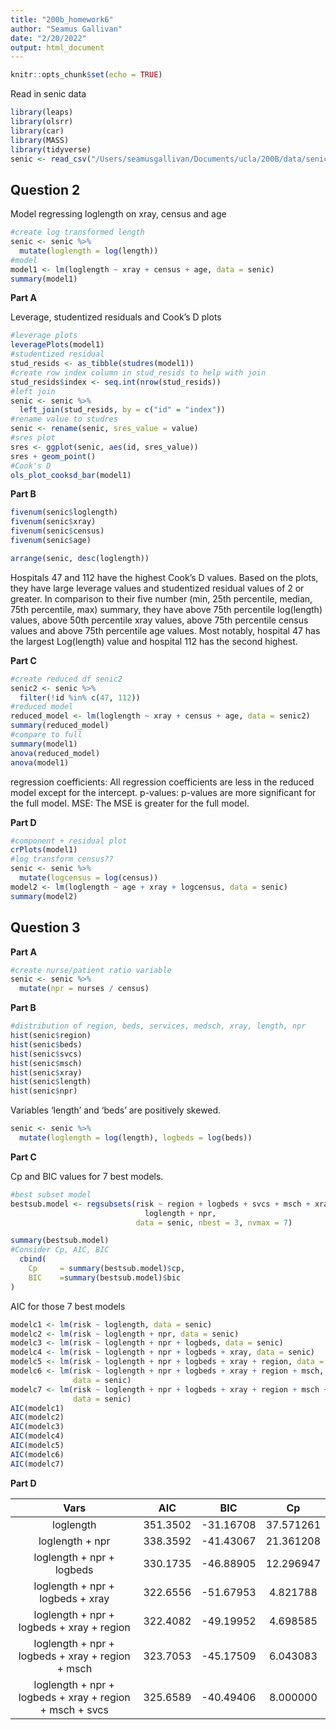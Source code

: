 ```yaml
---
title: "200b_homework6"
author: "Seamus Gallivan"
date: "2/20/2022"
output: html_document
---
```


```r
knitr::opts_chunk$set(echo = TRUE)
```

Read in senic data

```r
library(leaps)
library(olsrr)
library(car)
library(MASS)
library(tidyverse)
senic <- read_csv("/Users/seamusgallivan/Documents/ucla/200B/data/senic.csv")
```

## Question 2 

Model regressing loglength on xray, census and age

```r
#create log transformed length 
senic <- senic %>% 
  mutate(loglength = log(length))
#model 
model1 <- lm(loglength ~ xray + census + age, data = senic)
summary(model1)
```

**Part A**

Leverage, studentized residuals and Cook's D plots

```r
#leverage plots
leveragePlots(model1)
#studentized residual 
stud_resids <- as_tibble(studres(model1))
#create row index column in stud_resids to help with join 
stud_resids$index <- seq.int(nrow(stud_resids))
#left join 
senic <- senic %>% 
  left_join(stud_resids, by = c("id" = "index"))
#rename value to studres 
senic <- rename(senic, sres_value = value)
#sres plot 
sres <- ggplot(senic, aes(id, sres_value))
sres + geom_point()
#Cook's D
ols_plot_cooksd_bar(model1)
```

**Part B**

```r
fivenum(senic$loglength)
fivenum(senic$xray)
fivenum(senic$census)
fivenum(senic$age)

arrange(senic, desc(loglength))
```

Hospitals 47 and 112 have the highest Cook's D values.
Based on the plots, they have large leverage values and studentized residual values of 2 or greater. In comparison to their five number (min, 25th percentile, median, 75th percentile, max) summary, they have above 75th percentile log(length) values, above 50th percentile xray values, above 75th percentile census values and above 75th percentile age values. Most notably, hospital 47 has the largest Log(length) value and hospital 112 has the second highest. 

**Part C**

```r
#create reduced df senic2 
senic2 <- senic %>%  
  filter(!id %in% c(47, 112))
#reduced model 
reduced_model <- lm(loglength ~ xray + census + age, data = senic2)
summary(reduced_model)
#compare to full 
summary(model1)
anova(reduced_model)
anova(model1)
```

regression coefficients: All regression coefficients are less in the reduced model except for the intercept.
p-values: p-values are more significant for the full model. 
MSE: The MSE is greater for the full model.

**Part D**

```r
#component + residual plot 
crPlots(model1)
#log transform census??
senic <- senic %>% 
  mutate(logcensus = log(census))
model2 <- lm(loglength ~ age + xray + logcensus, data = senic)
summary(model2)
```

## Question 3 

**Part A** 
```r
#create nurse/patient ratio variable 
senic <- senic %>% 
  mutate(npr = nurses / census)
```

**Part B**

```r
#distribution of region, beds, services, medsch, xray, length, npr 
hist(senic$region)
hist(senic$beds)
hist(senic$svcs)
hist(senic$msch)
hist(senic$xray)
hist(senic$length)
hist(senic$npr)
```

Variables 'length' and 'beds' are positively skewed.

```r
senic <- senic %>% 
  mutate(loglength = log(length), logbeds = log(beds))
```

**Part C**

Cp and BIC values for 7 best models. 

```r
#best subset model 
bestsub.model <- regsubsets(risk ~ region + logbeds + svcs + msch + xray +
                              loglength + npr, 
                            data = senic, nbest = 3, nvmax = 7)

summary(bestsub.model)
#Consider Cp, AIC, BIC
  cbind( 
    Cp     = summary(bestsub.model)$cp,
    BIC    =summary(bestsub.model)$bic
)
```


AIC for those 7 best models 

```r
modelc1 <- lm(risk ~ loglength, data = senic)
modelc2 <- lm(risk ~ loglength + npr, data = senic)
modelc3 <- lm(risk ~ loglength + npr + logbeds, data = senic)
modelc4 <- lm(risk ~ loglength + npr + logbeds + xray, data = senic)
modelc5 <- lm(risk ~ loglength + npr + logbeds + xray + region, data = senic)
modelc6 <- lm(risk ~ loglength + npr + logbeds + xray + region + msch, 
              data = senic)
modelc7 <- lm(risk ~ loglength + npr + logbeds + xray + region + msch + svcs, 
              data = senic)
AIC(modelc1)
AIC(modelc2)
AIC(modelc3)
AIC(modelc4)
AIC(modelc5)
AIC(modelc6)
AIC(modelc7)
```

**Part D**

| Vars                                                   | AIC     | BIC      | Cp       |
|:------------------------------------------------------:|:-------:|:--------:|:--------:|
|loglength                                               |351.3502 |-31.16708 |37.571261 |
|loglength + npr                                         |338.3592 |-41.43067 |21.361208 |
|loglength + npr + logbeds                               |330.1735 |-46.88905 |12.296947 |
|loglength + npr + logbeds + xray                        |322.6556 |-51.67953 |4.821788  |     
|loglength + npr + logbeds + xray + region               |322.4082 |-49.19952 |4.698585  |
|loglength + npr + logbeds + xray + region + msch        |323.7053 |-45.17509 |6.043083  |
|loglength + npr + logbeds + xray + region + msch + svcs |325.6589 |-40.49406 |8.000000  |
